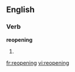 ==English==

===Verb===
'''reopening'''

# {{present participle of|[[reopen]]}}

[[fr:reopening]]
[[vi:reopening]]